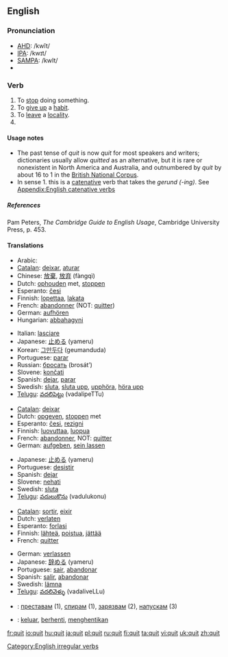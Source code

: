 ==English==

===Pronunciation===
*[[w:AHD|AHD]]: /kwĭt/
*[[w:IPA|IPA]]: /kwɪt/
*[[w:SAMPA|SAMPA]]: /kwIt/
*{{audio|en-us-quit.ogg|Audio (US)}}

===Verb===
{{en-verb|quits|quitting|'''quit''' ''or'' '''[[quitted]]'''}}

# To [[stop]] doing something.
# To [[give up]] a [[habit]].
# To [[leave]] a [[locality]].
# {{past of|[[quit]]}}

====Usage notes====
*The past tense of ''quit'' is now ''quit'' for most speakers and writers; dictionaries usually allow ''quitted'' as an alternative, but it is rare or nonexistent in North America and Australia, and outnumbered by ''quit'' by about 16 to 1 in the [http://www.natcorp.ox.ac.uk/ British National Corpus].
* In sense 1. this is a [[catenative]] verb that takes the ''gerund (-ing)''. See [[Appendix:English catenative verbs]]

=====References=====
Pam Peters, ''The Cambridge Guide to English Usage'', Cambridge University Press, p. 453.

====Translations====

{{trans-top|Stop something}}
*Arabic: {{ARchar|[[تخلى عن]]}} {{IPAchar|(taxálla ʕan)}}
*[[Catalan]]: [[deixar]], [[aturar]]
*Chinese: [[放棄]], [[放弃]] (fàngqì)
*Dutch: [[ophouden]] met, [[stoppen]]
*Esperanto: [[ĉesi]]
*Finnish: [[lopettaa]], [[lakata]]
*French: [[abandonner]] (NOT: [[quitter]])
*German: [[aufhören]]
*Hungarian: [[abbahagyni]]
{{trans-mid}}
*Italian: [[lasciare]]
*Japanese: [[止める]] (yameru)
*Korean: [[그만두다]] (geumanduda)
*Portuguese: [[parar]]
*Russian: [[бросать]] (brosát’)
*Slovene: [[končati]]
*Spanish: [[dejar]], [[parar]]
*Swedish: [[sluta]], [[sluta upp]], [[upphöra]], [[höra upp]]
*[[Telugu]]: [[వదలిపెట్టు]] (vadalipeTTu)
{{trans-bottom}}

{{trans-top|Give up}}
*[[Catalan]]: [[deixar]]
*Dutch: [[opgeven]], [[stoppen]] met
*Esperanto: [[ĉesi]], [[rezigni]]
*Finnish: [[luovuttaa]], [[luopua]]
*French: [[abandonner]], NOT: [[quitter]]
*German: [[aufgeben]], [[sein lassen]]
{{trans-mid}}
*Japanese: [[止める]] (yameru)
*Portuguese: [[desistir]]
*Spanish: [[dejar]]
*Slovene: [[nehati]]
*Swedish: [[sluta]]
*[[Telugu]]: [[వదులుకొను]] (vadulukonu)
{{trans-bottom}}

{{trans-top|Leave}}
*[[Catalan]]: [[sortir]], [[eixir]]
*Dutch: [[verlaten]]
*Esperanto: [[forlasi]]
*Finnish: [[lähteä]], [[poistua]], [[jättää]]
*French: [[quitter]]
{{trans-mid}}
*German: [[verlassen]]
*Japanese: [[辞める]] (yameru)
*Portuguese: [[sair]], [[abandonar]]
*Spanish: [[salir]], [[abandonar]]
*Swedish: [[lämna]]
*[[Telugu]]: [[వదలివెళ్ళు]] (vadaliveLLu)
{{trans-bottom}}

{{checktrans}}
{{trans-top|Translations to be checked}}
*{{ttbc|Bulgarian}}: [[преставам]] (1), [[спирам]] (1), [[зарязвам]] (2), [[напускам]] (3)
{{trans-mid}}
*{{ttbc|Indonesian}}: [[keluar]], [[henti|berhenti]], [[henti|menghentikan]]
{{trans-bottom}}

[[Category:English irregular verbs]]

[[fr:quit]]
[[io:quit]]
[[hu:quit]]
[[ja:quit]]
[[pl:quit]]
[[ru:quit]]
[[fi:quit]]
[[ta:quit]]
[[vi:quit]]
[[uk:quit]]
[[zh:quit]]